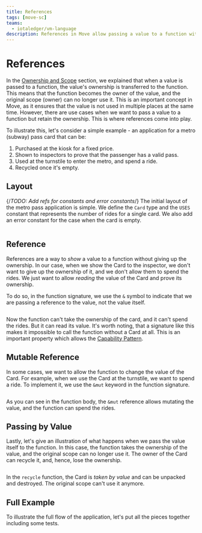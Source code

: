 ```yaml
---
title: References
tags: [move-sc]
teams:
  - iotaledger/vm-language
description: References in Move allow passing a value to a function without giving up the ownership. This section covers references, how they work, and how to use them in Move.
---
```


# References

In the [Ownership and Scope](./ownership-scope.mdx) section, we explained that when a value is
passed to a function, the value's ownership is transferred to the function. This means that the function becomes
the owner of the value, and the original scope (owner) can no longer use it. This is an important
concept in Move, as it ensures that the value is not used in multiple places at the same time.
However, there are use cases when we want to pass a value to a function but retain the ownership.
This is where references come into play.

To illustrate this, let's consider a simple example - an application for a metro (subway) pass card that can be:

1. Purchased at the kiosk for a fixed price.
2. Shown to inspectors to prove that the passenger has a valid pass.
3. Used at the turnstile to enter the metro, and spend a ride.
4. Recycled once it's empty.

## Layout
{/*TODO: Add refs for constants and error constants*/}
The initial layout of the metro pass application is simple. We define the `Card` type and the `USES`
constant that represents the number of rides for a single card. We also add an error constant for the case when the card is empty.

```move file=<rootDir>/docs/examples/move/move-overview/references.move#L7-L19
```

## Reference

References are a way to _show_ a value to a function without giving up the ownership. In our case,
when we show the Card to the inspector, we don't want to give up the ownership of it, and we don't
allow them to spend the rides. We just want to allow _reading_ the value of the Card and prove its
ownership.

To do so, in the function signature, we use the `&` symbol to indicate that we are passing a
reference to the value, not the value itself.

```move file=<rootDir>/docs/examples/move/move-overview/references.move#L21-L24
```

Now the function can't take the ownership of the card, and it can't spend the rides. But it can read
its value. It's worth noting, that a signature like this makes it impossible to call the function without
a Card at all. This is an important property which allows the
[Capability Pattern](./patterns/capabilities.mdx).

## Mutable Reference

In some cases, we want to allow the function to change the value of the Card. For example, when we
use the Card at the turnstile, we want to spend a ride. To implement it, we use the `&mut` keyword
in the function signature.

```move file=<rootDir>/docs/examples/move/move-overview/references.move#L26-L30
```

As you can see in the function body, the `&mut` reference allows mutating the value, and the
function can spend the rides.

## Passing by Value

Lastly, let's give an illustration of what happens when we pass the value itself to the function. In
this case, the function takes the ownership of the value, and the original scope can no longer use
it. The owner of the Card can recycle it, and, hence, lose the ownership.

```move file=<rootDir>/docs/examples/move/move-overview/references.move#L32-L36
```

In the `recycle` function, the Card is _taken by value_ and can be unpacked and destroyed. The
original scope can't use it anymore.

## Full Example

To illustrate the full flow of the application, let's put all the pieces together including some tests.

```move file=<rootDir>/docs/examples/move/move-overview/references.move
```